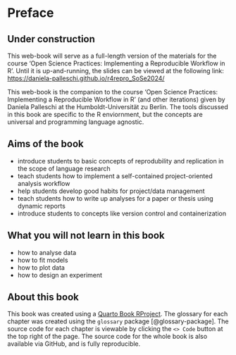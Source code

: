 # Preface {.unnumbered}

::: {.callout-warning}
# Under construction {.unnumbered .uncounted .unlisted}

This web-book will serve as a full-length version of the materials for the course 'Open Science Practices: Implementing a Reproducible Workflow in R'. Until it is up-and-running, the slides can be viewed at the following link: [https://daniela-palleschi.github.io/r4repro_SoSe2024/](https://daniela-palleschi.github.io/r4repro_SoSe2024/)
:::

This web-book is the companion to the course 'Open Science Practices: Implementing a Reproducible Workflow in R' (and other iterations) given by Daniela Palleschi at the Humboldt-Universität zu Berlin. The tools discussed in this book are specific to the R enviornment, but the concepts are universal and programming language agnostic.

## Aims of the book

- introduce students to basic concepts of reprodubility and replication in the scope of language research
- teach students how to implement a self-contained project-oriented analysis workflow
- help students develop good habits for project/data management
- teach students how to write up analyses for a paper or thesis using dynamic reports
- introduce students to concepts like version control and containerization

## What you will not learn in this book

- how to analyse data
- how to fit models
- how to plot data
- how to design an experiment

## About this book

This book was created using a [Quarto Book RProject](https://quarto.org/docs/books/). The glossary for each chapter was created using the `glossary` package [@glossary-package]. The source code for each chapter is viewable by clicking the `<> Code` button at the top right of the page. The source code for the whole book is also available via GitHub, and is fully reproducible.
